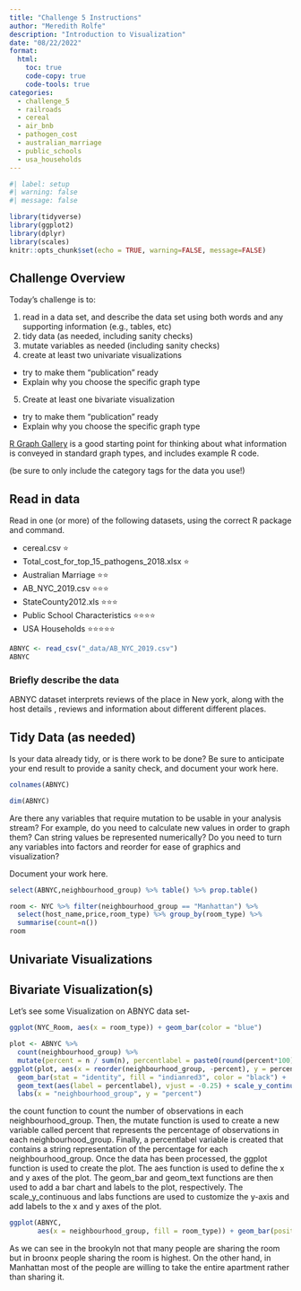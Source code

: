 ```yaml
---
title: "Challenge 5 Instructions"
author: "Meredith Rolfe"
description: "Introduction to Visualization"
date: "08/22/2022"
format:
  html:
    toc: true
    code-copy: true
    code-tools: true
categories:
  - challenge_5
  - railroads
  - cereal
  - air_bnb
  - pathogen_cost
  - australian_marriage
  - public_schools
  - usa_households
---
```


```r
#| label: setup
#| warning: false
#| message: false

library(tidyverse)
library(ggplot2)
library(dplyr)
library(scales)
knitr::opts_chunk$set(echo = TRUE, warning=FALSE, message=FALSE)
```

## Challenge Overview

Today's challenge is to:

1)  read in a data set, and describe the data set using both words and any supporting information (e.g., tables, etc)
2)  tidy data (as needed, including sanity checks)
3)  mutate variables as needed (including sanity checks)
4)  create at least two univariate visualizations

-   try to make them "publication" ready
-   Explain why you choose the specific graph type

5)  Create at least one bivariate visualization

-   try to make them "publication" ready
-   Explain why you choose the specific graph type

[R Graph Gallery](https://r-graph-gallery.com/) is a good starting point for thinking about what information is conveyed in standard graph types, and includes example R code.

(be sure to only include the category tags for the data you use!)

## Read in data

Read in one (or more) of the following datasets, using the correct R package and command.

-   cereal.csv ⭐
-   Total_cost_for_top_15_pathogens_2018.xlsx ⭐
-   Australian Marriage ⭐⭐
-   AB_NYC_2019.csv ⭐⭐⭐
-   StateCounty2012.xls ⭐⭐⭐
-   Public School Characteristics ⭐⭐⭐⭐
-   USA Households ⭐⭐⭐⭐⭐

```r
ABNYC <- read_csv("_data/AB_NYC_2019.csv") 
ABNYC
```

### Briefly describe the data

ABNYC dataset interprets reviews of the place in New york, along with the host details , reviews and information about different different places.

## Tidy Data (as needed)

Is your data already tidy, or is there work to be done? Be sure to anticipate your end result to provide a sanity check, and document your work here.

```r
colnames(ABNYC)
```

```r
dim(ABNYC)
```

Are there any variables that require mutation to be usable in your analysis stream? For example, do you need to calculate new values in order to graph them? Can string values be represented numerically? Do you need to turn any variables into factors and reorder for ease of graphics and visualization?

Document your work here.

```r
select(ABNYC,neighbourhood_group) %>% table() %>% prop.table() 
```

```r
room <- NYC %>% filter(neighbourhood_group == "Manhattan") %>%  
  select(host_name,price,room_type) %>% group_by(room_type) %>% 
  summarise(count=n())
room
```

## Univariate Visualizations

## Bivariate Visualization(s)

Let's see some Visualization on ABNYC data set-

```r
ggplot(NYC_Room, aes(x = room_type)) + geom_bar(color = "blue")
```

```r
plot <- ABNYC %>%
  count(neighbourhood_group) %>%
  mutate(percent = n / sum(n), percentlabel = paste0(round(percent*100), "%"))
ggplot(plot, aes(x = reorder(neighbourhood_group, -percent), y = percent)) + 
  geom_bar(stat = "identity", fill = "indianred3", color = "black") +
  geom_text(aes(label = percentlabel), vjust = -0.25) + scale_y_continuous(labels = percent) +
  labs(x = "neighbourhood_group", y = "percent")
```

the count function to count the number of observations in each neighbourhood_group. Then, the mutate function is used to create a new variable called percent that represents the percentage of observations in each neighbourhood_group. Finally, a percentlabel variable is created that contains a string representation of the percentage for each neighbourhood_group. Once the data has been processed, the ggplot function is used to create the plot. The aes function is used to define the x and y axes of the plot. The geom_bar and geom_text functions are then used to add a bar chart and labels to the plot, respectively. The scale_y\_continuous and labs functions are used to customize the y-axis and add labels to the x and y axes of the plot.

```r
ggplot(ABNYC,
       aes(x = neighbourhood_group, fill = room_type)) + geom_bar(position = "fill", color = "black")
```

As we can see in the brookyln not that many people are sharing the room but in broonx people sharing the room is highest. On the other hand, in Manhattan most of the people are willing to take the entire apartment rather than sharing it.
